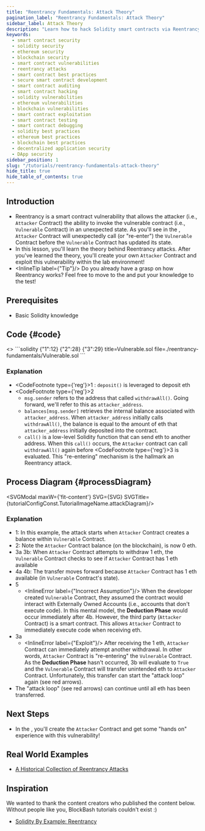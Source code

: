 ```yaml
---
title: "Reentrancy Fundamentals: Attack Theory"
pagination_label: "Reentrancy Fundamentals: Attack Theory"
sidebar_label: Attack Theory
description: "Learn how to hack Solidity smart contracts via Reentrancy attacks. This step-by-step tutorial breaks down examples of Reentrancy vulnerabilities in a graphical way. This is ideal for Solidity devs looking to master smart contract security. Get started now and level up your Solidity skills!"
keywords:
  - smart contract security
  - solidity security
  - ethereum security
  - blockchain security
  - smart contract vulnerabilities
  - reentrancy attacks
  - smart contract best practices
  - secure smart contract development
  - smart contract auditing
  - smart contract hacking
  - solidity vulnerabilities
  - ethereum vulnerabilities
  - blockchain vulnerabilities
  - smart contract exploitation
  - smart contract testing
  - smart contract debugging
  - solidity best practices
  - ethereum best practices
  - blockchain best practices
  - decentralized application security
  - DApp security
sidebar_position: 1
slug: "/tutorials/reentrancy-fundamentals-attack-theory"
hide_title: true
hide_table_of_contents: true
---
```



## Introduction

- Reentrancy is a smart contract vulnerability that allows the attacker (i.e., `Attacker` Contract) the ability to invoke the vulnerable contract (i.e., `Vulnerable` Contract) in an unexpected state.  As you'll see in the
<LinkAnchor anchorGUID={tutorialConfigConst.AnchorGUID.processDiagram}/>, `Attacker` Contract will unexpectedly call (or "re-enter") the `Vulnerable` Contract before the `Vulnerable` Contract has updated its state.
- In this lesson, you'll learn the theory behind Reentrancy attacks. After you've learned the theory, you'll create your own `Attacker` Contract and exploit this vulnerability within the lab environment!
- <InlineTip label={"Tip"}/> Do you already have a grasp on how Reentrancy works?  Feel free to move to the <LinkTutorial tutorialGUID={tutorialConfigConst.TutorialGUID.reentrancyFundamentalsAttackPrompt}/> and put your knowledge to the test!

## Prerequisites

- Basic Solidity knowledge

## Code {#code}
<TheoryCodePanel tutorialGUID={tutorialConfigConst.TutorialGUID.reentrancyFundamentalsAttackTheory}>
  <>
    ```solidity {"1":12} {"2":28} {"3":29} title=Vulnerable.sol file=./reentrancy-fundamentals/Vulnerable.sol
    ```
  </>
</TheoryCodePanel>

### Explanation
- <CodeFootnote type={'reg'}>1</CodeFootnote> : `deposit()` is leveraged to deposit eth
- <CodeFootnote type={'reg'}>2</CodeFootnote>
  - `msg.sender` refers to the address that called `withdrawAll()`. Going forward, we'll refer to this as `attacker_address`.
  - `balances[msg.sender]` retrieves the internal balance associated with `attacker_address`. When `attacker_address` initially calls `withdrawAll()`, the balance is equal to the amount of eth that `attacker_address` initially deposited into the contract.
  - `call()` is a low-level Solidity function that can send eth to another address.  When this `call()` occurs, the `Attacker` contract can call `withdrawAll()` again before <CodeFootnote type={'reg'}>3</CodeFootnote> is evaluated.  This "re-entering" mechanism is the hallmark an Reentrancy attack.

## Process Diagram {#processDiagram}
<SVGModal maxW={'fit-content'} SVG={SVG} SVGTitle={tutorialConfigConst.TutorialImageName.attackDiagram}/>


### Explanation

- <DiagramFootnote prefix={tutorialConfigConst.DiagramConstructNames.seedingPhase}>1</DiagramFootnote>: In this example, the attack starts when `Attacker` Contract creates a balance within `Vulnerable` Contract.
- <DiagramFootnote prefix={tutorialConfigConst.DiagramConstructNames.transferPhase}>2</DiagramFootnote>: Note the `Attacker` Contract balance (on the blockchain), is now 0 eth.
- <DiagramFootnote prefix={tutorialConfigConst.DiagramConstructNames.transferPhase}>3a</DiagramFootnote> <DiagramFootnote>3b</DiagramFootnote>: When `Attacker` Contract attempts to withdraw 1 eth, the `Vulnerable` Contract checks to see if `Attacker` Contract has 1 eth available
- <DiagramFootnote prefix={tutorialConfigConst.DiagramConstructNames.transferPhase}>4a</DiagramFootnote> <DiagramFootnote>4b</DiagramFootnote>: The transfer moves forward because `Attacker` Contract has 1 eth available (in `Vulnerable` Contract's state).
- <DiagramFootnote prefix={tutorialConfigConst.DiagramConstructNames.transferPhase}>5</DiagramFootnote>
  - <InlineError label={"Incorrect Assumption"}/> When the developer created `Vulnerable` Contract, they assumed the contract would interact with Externally Owned Accounts (i.e., accounts that don't execute code).  In this mental model, the **Deduction Phase** would occur immediately after <DiagramFootnote prefix={tutorialConfigConst.DiagramConstructNames.transferPhase}>4b</DiagramFootnote>.  However, the third party (`Attacker` Contract) is a smart contract.  This allows `Attacker` Contract to immediately execute code when receiving eth.
- <DiagramFootnote prefix={tutorialConfigConst.DiagramConstructNames.transferPhase}>3a</DiagramFootnote>
  - <InlineError label={"Exploit"}/> After receiving the 1 eth, `Attacker` Contract can immediately attempt another withdrawal. In other words, `Attacker` Contract is "re-entering" the `Vulnerable` Contract. As the **Deduction Phase** hasn't occurred, <DiagramFootnote prefix={tutorialConfigConst.DiagramConstructNames.transferPhase}>3b</DiagramFootnote> will evaluate to `True` and the `Vulnerable` Contract will transfer unintended eth to `Attacker` Contract. Unfortunately, this transfer can start the "attack loop" again (see red arrows).
- The "attack loop" (see red arrows) can continue until all eth has been transferred.

## Next Steps
- In the
<LinkTutorial tutorialGUID={tutorialConfigConst.TutorialGUID.reentrancyFundamentalsAttackPrompt}/>, you'll create the `Attacker` Contract and get some "hands on" experience with this vulnerability!

## Real World Examples

- [A Historical Collection of Reentrancy Attacks
](https://github.com/pcaversaccio/reentrancy-attacks)


## Inspiration
We wanted to thank the content creators who published the content below. Without people like you, BlockBash tutorials couldn't exist :)
- [Solidity By Example: Reentrancy](https://solidity-by-example.org/hacks/re-entrancy/)

